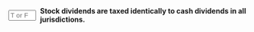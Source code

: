 ::: {.question-block}

<form onsubmit="event.preventDefault(); checkAnswerBox('module10_tf_q96','F')" style="display: flex; align-items: center; gap: 8px;">
  <input type="text" id="module10_tf_q96" name="module10_tf_q96" maxlength="1" placeholder="T or F" style="width: 55px;" data-correct-answer="F" /> 
  <label for="module10_tf_q96"><strong>Stock dividends are taxed identically to cash dividends in all jurisdictions.</strong></label>
</form>

<div id="feedback-module10_tf_q96" class="feedback" data-status="" style="display:none;">
FALSE.  Tax treatment varies widely; many treat stock dividends differently from cash dividends.
</div>

:::
